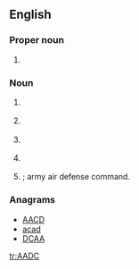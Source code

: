 ==English==

===Proper noun===
{{en-proper noun|undefined}}

# {{initialism of | {{w | American Association of Dental Consultants}}}}

===Noun===
{{en-noun}}

# {{military}} {{initialism of | area air defense commander}}
# {{military}} {{initialism of | air aide-de-camp}}
# {{military}} {{initialism of | anti-aircraft defense commander}}
# {{military}} {{initialism of | area air defense commander}}
# {{military}} {{initialism of | army air defense commander}}; army air defense command.

===Anagrams===
* [[AACD#English|AACD]] 
* [[acad#English|acad]]
* [[DCAA#English|DCAA]]

[[tr:AADC]]